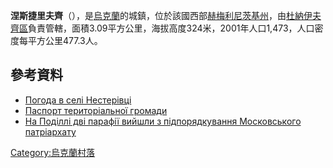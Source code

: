 {{coord|48|57|45|N|26|46|35|E|scale:100000|display=title}}

'''涅斯捷里夫齊'''（{{lang-uk|Нестерівці}}），是[[烏克蘭|烏克蘭]]的城鎮，位於該國西部[[赫梅利尼茨基州|赫梅利尼茨基州]]，由[[杜納伊夫齊區|杜納伊夫齊區]]負責管轄，面積3.09平方公里，海拔高度324米，2001年人口1,473，人口密度每平方公里477.3人。

==參考資料==
* [http://weather.in.ua/ua/hmel'nickaja/16803 Погода в селі Нестерівці] {{Wayback|url=http://weather.in.ua/ua/hmel%27nickaja/16803 |date=20170815111210 }}
* [https://web.archive.org/web/20160305082359/http://oblrada.km.ua/userfiles/%D0%9D%D0%B5%D1%81%D1%82%D0%B5%D1%80%D0%BE%D0%B2%D0%B5%D1%86%D1%8C%D0%BA%D0%B0.doc Паспорт територіальної громади]
* [https://web.archive.org/web/20160817002441/http://www.cerkva.info/en/news/diocesan-news/8630-shheodnapodilskaparafiyavyjshlazpidporyadkuvannyamoskovskogo-patriarxatu.html На Поділлі дві парафії вийшли з підпорядкування Московського патріархату]

{{Ukraine-geo-stub}}
[[Category:烏克蘭村落|Category:烏克蘭村落]]